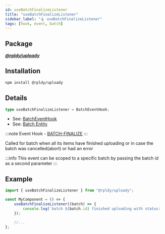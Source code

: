 ```yaml
---
id: useBatchFinalizeListener
title: "useBatchFinalizeListener"
sidebar_label: "🪝 useBatchFinalizeListener"
tags: [hook, event, batch]
---
```


## Package

**_[@rpldy/uploady](../../packages/rpldy-uploady)_**

## Installation

```bash npm2yarn
npm install @rpldy/uploady
```

## Details

```typescript
type useBatchFinalizeListener = BatchEventHook;
```

- See: [BatchEventHook](../types#batcheventhook)
- See: [Batch Entity](../entities#batch)

:::note
Event Hook - [BATCH-FINALIZE](../events#batchFinalize)
:::

Called for batch when all its items have finished uploading or in case the batch was cancelled(abort) or had an error

:::info
This event can be scoped to a specific batch by passing the batch id as a second parameter
:::

## Example

```javascript
import { useBatchFinalizeListener } from "@rpldy/uploady";

const MyComponent = () => {
    useBatchFinalizeListener((batch) => {
        console.log(`batch ${batch.id} finished uploading with status: ${batch.state}`);
    });

    //...
};
```
